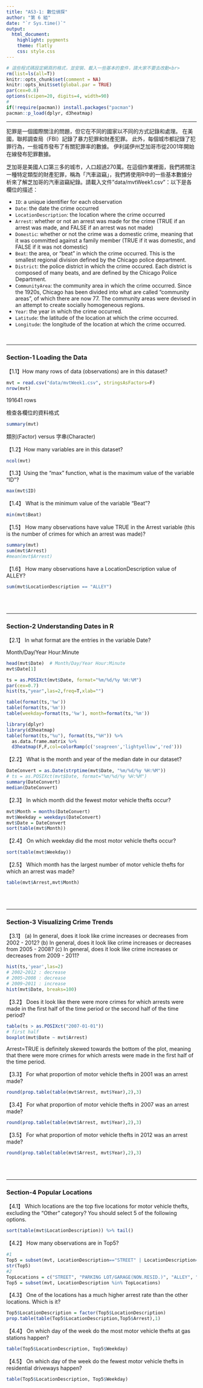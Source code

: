 ```yaml
---
title: "AS3-1: 數位偵探"
author: "第 6 組"
date: "`r Sys.time()`"
output: 
  html_document:
    highlight: pygments
    theme: flatly
    css: style.css
---
```


```r
# 這些程式碼設定網頁的格式，並安裝、載入一些基本的套件，請大家不要去改動<br>
rm(list=ls(all=T))
knitr::opts_chunk$set(comment = NA)
knitr::opts_knit$set(global.par = TRUE)
par(cex=0.8)
options(scipen=20, digits=4, width=90)
#
if(!require(pacman)) install.packages("pacman")
pacman::p_load(dplyr, d3heatmap)
```
<hr>

犯罪是一個國際關注的問題，但它在不同的國家以不同的方式記錄和處理。 在美國，聯邦調查局（FBI）記錄了暴力犯罪和財產犯罪。 此外，每個城市都記錄了犯罪行為，一些城市發布了有關犯罪率的數據。 伊利諾伊州芝加哥市從2001年開始在線發布犯罪數據。

芝加哥是美國人口第三多的城市，人口超過270萬。在這個作業裡面，我們將關注一種特定類型的財產犯罪，稱為「汽車盜竊」，我們將使用R中的一些基本數據分析來了解芝加哥的汽車盜竊紀錄。請載入文件"data/mvtWeek1.csv"：以下是各欄位的描述：

+ `ID`: a unique identifier for each observation
+ `Date`: the date the crime occurred
+ `LocationDescription`: the location where the crime occurred
+ `Arrest`: whether or not an arrest was made for the crime (TRUE if an arrest was made, and FALSE if an arrest was not made)
+ `Domestic`: whether or not the crime was a domestic crime, meaning that it was committed against a family member (TRUE if it was domestic, and FALSE if it was not domestic)
+ `Beat`: the area, or "beat" in which the crime occurred. This is the smallest regional division defined by the Chicago police department.
+ `District`: the police district in which the crime occured. Each district is composed of many beats, and are defined by the Chicago Police Department.
+ `CommunityArea`: the community area in which the crime occurred. Since the 1920s, Chicago has been divided into what are called "community areas", of which there are now 77. The community areas were devised in an attempt to create socially homogeneous regions.
+ `Year`: the year in which the crime occurred.
+ `Latitude`: the latitude of the location at which the crime occurred.
+ `Longitude`: the longitude of the location at which the crime occurred.

<br>

- - -

###  Section-1 Loading the Data

【1.1】How many rows of data (observations) are in this dataset?
```r
mvt = read.csv("data/mvtWeek1.csv", stringsAsFactors=F)
nrow(mvt)
```
191641 rows

檢查各欄位的資料格式
```r
summary(mvt)
```

類別(Factor) versus 字串(Character)

【1.2】How many variables are in this dataset?
```r
ncol(mvt)
```


【1.3】Using the "max" function, what is the maximum value of the variable "ID"?
```r
max(mvt$ID)
```


【1.4】 What is the minimum value of the variable "Beat"?
```r
min(mvt$Beat)
```


【1.5】 How many observations have value TRUE in the Arrest variable (this is the number of crimes for which an arrest was made)?
```r
summary(mvt)
sum(mvt$Arrest)
#mean(mvt$Arrest)
```

【1.6】 How many observations have a LocationDescription value of ALLEY?
```r
sum(mvt$LocationDescription == "ALLEY")
```


<br><br>

- - -

### Section-2 Understanding Dates in R

【2.1】 In what format are the entries in the variable Date?

Month/Day/Year Hour:Minute

```r
head(mvt$Date)  # Month/Day/Year Hour:Minute
mvt$Date[1]
```

```r
ts = as.POSIXct(mvt$Date, format="%m/%d/%y %H:%M")
par(cex=0.7)
hist(ts,"year",las=2,freq=T,xlab="")
```

```r
table(format(ts,'%w'))
table(format(ts,'%m'))
table(weekday=format(ts,'%w'), month=format(ts,'%m'))
```

```r
library(dplyr)
library(d3heatmap)
table(format(ts,"%u"), format(ts,"%H")) %>% 
  as.data.frame.matrix %>% 
  d3heatmap(F,F,col=colorRamp(c('seagreen','lightyellow','red')))
```


【2.2】 What is the month and year of the median date in our dataset? 
```r
DateConvert = as.Date(strptime(mvt$Date, "%m/%d/%y %H:%M"))
# ts = as.POSIXct(mvt$Date, format="%m/%d/%y %H:%M")
summary(DateConvert)
median(DateConvert)
```

【2.3】 In which month did the fewest motor vehicle thefts occur?
```r
mvt$Month = months(DateConvert)
mvt$Weekday = weekdays(DateConvert)
mvt$Date = DateConvert
sort(table(mvt$Month))
```

【2.4】 On which weekday did the most motor vehicle thefts occur?
```r
sort(table(mvt$Weekday))
```

【2.5】 Which month has the largest number of motor vehicle thefts for which an arrest was made?
```r
table(mvt$Arrest,mvt$Month)
```

<br><br>

- - -

### Section-3 Visualizing Crime Trends

【3.1】 (a) In general, does it look like crime increases or decreases from 2002 - 2012? (b) In general, does it look like crime increases or decreases from 2005 - 2008? (c) In general, does it look like crime increases or decreases from 2009 - 2011?
```r
hist(ts,'year',las=2)
# 2002~2012 : decrease
# 2005~2008 : decrease
# 2009~2011 : increase
hist(mvt$Date, breaks=100)
```

【3.2】 Does it look like there were more crimes for which arrests were made in the first half of the time period or the second half of the time period?
```r
table(ts > as.POSIXct("2007-01-01"))
# first half
boxplot(mvt$Date ~ mvt$Arrest)
```
Arrest=TRUE is definitely skewed towards the bottom of the plot, meaning that there were more crimes for which arrests were made in the first half of the time period.

【3.3】 For what proportion of motor vehicle thefts in 2001 was an arrest made?
```r
round(prop.table(table(mvt$Arrest, mvt$Year),2),3)
```

【3.4】 For what proportion of motor vehicle thefts in 2007 was an arrest made?
```r
round(prop.table(table(mvt$Arrest, mvt$Year),2),3)
```

【3.5】 For what proportion of motor vehicle thefts in 2012 was an arrest made?
```r
round(prop.table(table(mvt$Arrest, mvt$Year),2),3)
```

<br><br>

- - -

### Section-4 Popular Locations

【4.1】 Which locations are the top five locations for motor vehicle thefts, excluding the "Other" category? You should select 5 of the following options.

```r
sort(table(mvt$LocationDescription)) %>% tail()
```

【4.2】 How many observations are in Top5?
```r
#1
Top5 = subset(mvt, LocationDescription=="STREET" | LocationDescription=="PARKING LOT/GARAGE(NON.RESID.)" | LocationDescription=="ALLEY" | LocationDescription=="GAS STATION" | LocationDescription=="DRIVEWAY - RESIDENTIAL")
str(Top5)
#2
TopLocations = c("STREET", "PARKING LOT/GARAGE(NON.RESID.)", "ALLEY", "GAS STATION", "DRIVEWAY - RESIDENTIAL")
Top5 = subset(mvt, LocationDescription %in% TopLocations)
```

【4.3】 One of the locations has a much higher arrest rate than the other locations. Which is it? 
```r
Top5$LocationDescription = factor(Top5$LocationDescription)
prop.table(table(Top5$LocationDescription,Top5$Arrest),1)
```

【4.4】 On which day of the week do the most motor vehicle thefts at gas stations happen?
```r
table(Top5$LocationDescription, Top5$Weekday)
```

【4.5】 On which day of the week do the fewest motor vehicle thefts in residential driveways happen?
```r
table(Top5$LocationDescription, Top5$Weekday)
```


<br><br><br>


